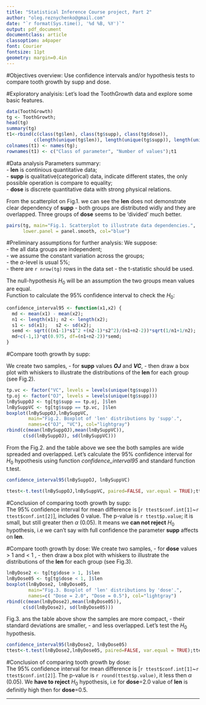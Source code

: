 ```yaml
---
title: "Statistical Inference Course project, Part 2"
author: "oleg.reznychenko@gmail.com"
date: "`r format(Sys.time(), '%d %B, %Y')`"
output: pdf_document
documentclass: article
classoption: a4paper
font: Courier
fontsize: 11pt
geometry: margin=0.4in
---
```


#Objectives overview: 
Use confidence intervals and/or hypothesis tests to compare tooth growth by supp and dose.

#Exploratory analyisis:
Let's load the ToothGrowth data and explore some basic features.
```r
data(ToothGrowth)
tg <- ToothGrowth;
head(tg)
summary(tg)
t1<-rbind(c(class(tg$len), class(tg$supp), class(tg$dose)),
          c(length(unique(tg$len)), length(unique(tg$supp)), length(unique(tg$dose))));
colnames(t1) <- names(tg);
rownames(t1) <- c("Class of parameter", "Number of values");t1
```

#Data analysis
Parameters summary:      
 - **len** is continious quantitative data;     
 - **supp** is qualitative(categorical) data, indicate different states, the only possible operation is compare to equality;     
 - **dose** is discrete quantitative data with strong physical relations.     
 
From the scatterplot on Fig.1. we can see the **len** does not demonstrate clear dependency of **supp** - both groups are distributed widly and they are overlapped. Three groups of **dose** seems to be 'divided' much better. 

```r
pairs(tg, main="Fig.1. Scatterplot to illustrate data dependencies.", 
      lower.panel = panel.smooth, col="blue")
```
 
#Preliminary assumptions for further analysis:
We suppose:      
 - the all data groups are independent;    
 - we assume the constant variation across the groups;  
 - the $\alpha$-level is usual 5%;    
 - there are `r nrow(tg)` rows in the data set - the t-statistic should be used.     
 
The null-hypothesis $H_0$ will be an assumption the two groups mean values are equal.    
Function to calculate the 95% confidence interval to check the $H_0$:
```r
confidence_interval95 <- function(x1,x2) {
  md <- mean(x1) - mean(x2);
  n1 <- length(x1); n2 <- length(x2);
  s1 <- sd(x1);   s2 <- sd(x2);
  semd <- sqrt(((n1-1)*s1^2 +(n2-1)*s2^2)/(n1+n2-2))*sqrt(1/n1+1/n2);
  md+c(-1,1)*qt(0.975, df=(n1+n2-2))*semd;
}
```

#Compare tooth growth by supp:

We create two samples, - for **supp** values ***OJ*** and ***VC***, - then draw a box plot with whiskers to illustrate the distributions of the **len** for each group (see Fig.2). 
```r
tp.vc <- factor("VC", levels = levels(unique(tg$supp)))
tp.oj <- factor("OJ", levels = levels(unique(tg$supp)))
lnBySuppOJ <- tg[tg$supp == tp.oj, ]$len
lnBySuppVC <- tg[tg$supp == tp.vc, ]$len
boxplot(lnBySuppOJ,lnBySuppVC, 
        main="Fig.2. Boxplot of 'len' distributions by 'supp'.", 
        names=c("OJ", "VC"), col="lightgray")
rbind(c(mean(lnBySuppOJ),mean(lnBySuppVC)),
      c(sd(lnBySuppOJ), sd(lnBySuppVC)))
```
From the Fig.2. and the table above we see the both samples are wide spreaded and overlapped. Let's calculate the 95% confidence interval for $H_0$ hypothesis using function *confidence_interval95* and standard function t.test.
```r
confidence_interval95(lnBySuppOJ, lnBySuppVC)
```
\pagebreak
```r
ttest<-t.test(lnBySuppOJ,lnBySuppVC, paired=FALSE, var.equal = TRUE);ttest
```
#Conclusion of comparing tooth growth by supp:    
The 95% confidence interval for mean difference is [`r ttest$conf.int[1]`~`r ttest$conf.int[2]`], includes 0 value. The p-value is `r ttest$p.value`; it is small, but still greater then $\alpha$ (0.05). It means we **can not reject** $H_0$ hypothesis, i.e we can't say with full confidence the parameter **supp** affects on **len**. 

#Compare tooth growth by dose:
We create two samples, - for **dose** values > 1 and < 1 , - then draw a box plot with whiskers to illustrate the distributions of the **len** for each group (see Fig.3).
```r
lnByDose2 <- tg[tg$dose > 1, ]$len
lnByDose05 <- tg[tg$dose < 1, ]$len
boxplot(lnByDose2, lnByDose05,
        main="Fig.3. Boxplot of 'len' distributions by 'dose'.", 
        names=c( "Dose = 2.0", "Dose = 0.5"), col="lightgray")
rbind(c(mean(lnByDose2),mean(lnByDose05)),
      c(sd(lnByDose2), sd(lnByDose05)))
```
Fig.3. ans the table above show the samples are more compact, - their standard deviations are smaller, - and less overlapped. Let's test the $H_0$ hypothesis.
```r
confidence_interval95(lnByDose2, lnByDose05)
ttest<-t.test(lnByDose2,lnByDose05, paired=FALSE, var.equal = TRUE);ttest
```
#Conclusion of comparing tooth growth by dose:   
The 95% confidence interval for mean difference is [`r ttest$conf.int[1]`~`r ttest$conf.int[2]`]. The p-value is `r round(ttest$p.value)`, it less then $\alpha$ (0.05). We **have to reject** $H_0$ hypothesis, i.e  for **dose**=2.0 value of **len** is definitly high then for **dose**=0.5. 


-----------------------------------------------------------------------
